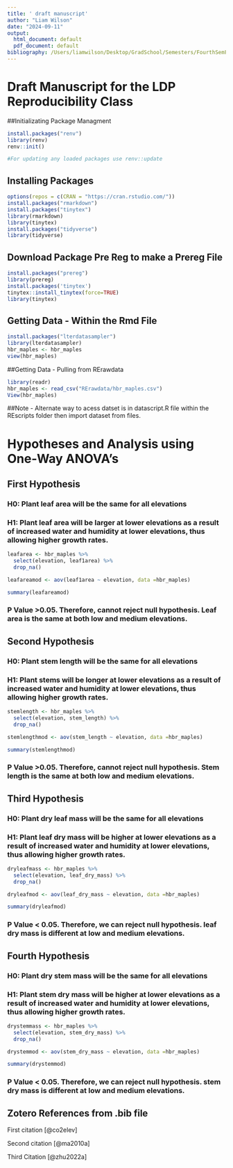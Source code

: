 ```yaml
---
title: ' draft manuscript'
author: "Liam Wilson"
date: "2024-09-11"
output:
  html_document: default
  pdf_document: default
bibliography: /Users/liamwilson/Desktop/GradSchool/Semesters/FourthSemF2024/ReproducibilityR/ReproducibilityProjectF2024/ReproducibilityGitProject/REmanuscript/updatedreferences.bib
---
```



# Draft Manuscript for the LDP Reproducibility Class

##Initializating Package Managment 
```r
install.packages("renv")
library(renv)
renv::init()

#For updating any loaded packages use renv::update
```

## Installing Packages

```r
options(repos = c(CRAN = "https://cran.rstudio.com/"))
install.packages("rmarkdown")
install.packages("tinytex")
library(rmarkdown)
library(tinytex)
install.packages("tidyverse")
library(tidyverse)
```

## Download Package Pre Reg to make a Prereg File
```r
install.packages("prereg")
library(prereg)
install.packages('tinytex')
tinytex::install_tinytex(force=TRUE)
library(tinytex)
```

## Getting Data - Within the Rmd File

```r
install.packages("lterdatasampler")
library(lterdatasampler)
hbr_maples <- hbr_maples
view(hbr_maples)
```

##Getting Data - Pulling from RErawdata
```r
library(readr)
hbr_maples <- read_csv("RErawdata/hbr_maples.csv")
View(hbr_maples)
```


##Note - Alternate way to acess datset is in datascript.R file within the REscripts folder then import dataset from files. 

# Hypotheses and Analysis using One-Way ANOVA's

## First Hypothesis

### H0: Plant leaf area will be the same for all elevations 

### H1: Plant leaf area will be larger at lower elevations as a result of increased water and humidity at lower elevations, thus allowing higher growth rates. 


```r
leafarea <- hbr_maples %>%
  select(elevation, leaf1area) %>%
  drop_na()

leafareamod <- aov(leaf1area ~ elevation, data =hbr_maples)

summary(leafareamod)

```

### P Value >0.05. Therefore, cannot reject null hypothesis. Leaf area is the same at both low and medium elevations. 

## Second Hypothesis

### H0: Plant stem length will be the same for all elevations 

### H1: Plant stems will be longer at lower elevations as a result of increased water and humidity at lower elevations, thus allowing higher growth rates.

```r
stemlength <- hbr_maples %>%
  select(elevation, stem_length) %>%
  drop_na()

stemlengthmod <- aov(stem_length ~ elevation, data =hbr_maples)

summary(stemlengthmod)

```

### P Value >0.05. Therefore, cannot reject null hypothesis. Stem length is the same at both low and medium elevations.

## Third Hypothesis

### H0: Plant dry leaf mass will be the same for all elevations 

### H1: Plant leaf dry mass will be higher at lower elevations as a result of increased water and humidity at lower elevations, thus allowing higher growth rates.

```r
dryleafmass <- hbr_maples %>%
  select(elevation, leaf_dry_mass) %>%
  drop_na()

dryleafmod <- aov(leaf_dry_mass ~ elevation, data =hbr_maples)

summary(dryleafmod)

```

### P Value < 0.05. Therefore, we can reject null hypothesis. leaf dry mass is different at low and medium elevations.

## Fourth Hypothesis
### H0: Plant dry stem mass will be the same for all elevations 

### H1: Plant stem dry mass will be higher at lower elevations as a result of increased water and humidity at lower elevations, thus allowing higher growth rates.

```r
drystemmass <- hbr_maples %>%
  select(elevation, stem_dry_mass) %>%
  drop_na()

drystemmod <- aov(stem_dry_mass ~ elevation, data =hbr_maples)

summary(drystemmod)

```

### P Value < 0.05. Therefore, we can reject null hypothesis. stem dry mass is different at low and medium elevations.


## Zotero References from .bib file

First citation [@co2elev]

Second citation [@ma2010a]

Third Citation [@zhu2022a]


